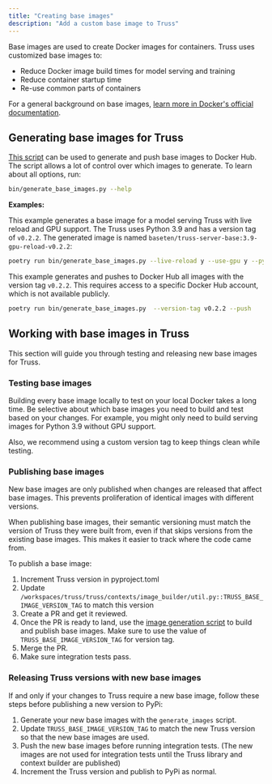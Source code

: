 ```yaml
---
title: "Creating base images"
description: "Add a custom base image to Truss"
---
```


Base images are used to create Docker images for containers. Truss uses customized base images to:

* Reduce Docker image build times for model serving and training
* Reduce container startup time
* Re-use common parts of containers

For a general background on base images, [learn more in Docker's official documentation](https://docs.docker.com/build/building/base-images/).

## Generating base images for Truss

[This script](https://github.com/basetenlabs/truss/blob/main/bin/generate_base_images.py) can be used to generate and push
base images to Docker Hub. The script allows a lot of control over which images
to generate. To learn about all options, run:

```sh
bin/generate_base_images.py --help
```

**Examples:**

This example generates a base image for a model serving Truss with live reload and GPU support. The Truss uses Python 3.9 and has a version tag of `v0.2.2`. The generated image is named `baseten/truss-server-base:3.9-gpu-reload-v0.2.2`:

```sh
poetry run bin/generate_base_images.py --live-reload y --use-gpu y --python-version 3.9 --version-tag v0.2.2 --job-type server

```

This example generates and pushes to Docker Hub all images with the version tag `v0.2.2`. This requires access to a specific Docker Hub account, which is not available publicly.

```sh
poetry run bin/generate_base_images.py  --version-tag v0.2.2 --push
```

## Working with base images in Truss

This section will guide you through testing and releasing new base images for Truss.

### Testing base images

Building every base image locally to test on your local Docker takes a long time. Be selective about which base images you need to build and test based on your changes. For example, you might only need to build serving images for Python 3.9 without GPU support.

Also, we recommend using a custom version tag to keep things clean while testing.

### Publishing base images

New base images are only published when changes are released that affect base images. This prevents proliferation of identical images with different versions.

When publishing base images, their semantic versioning must match the version of Truss they were built from, even if that skips versions from the existing base images. This makes it easier to track where the code came from.

To publish a base image:

1. Increment Truss version in pyproject.toml
2. Update `/workspaces/truss/truss/contexts/image_builder/util.py::TRUSS_BASE_IMAGE_VERSION_TAG` to match this version
3. Create a PR and get it reviewed.
4. Once the PR is ready to land, use the [image generation script](https://github.com/basetenlabs/truss/blob/main/bin/generate_base_images.py) to build and publish base images. Make sure to use the value of `TRUSS_BASE_IMAGE_VERSION_TAG` for version tag.
5. Merge the PR.
6. Make sure integration tests pass.

### Releasing Truss versions with new base images

If and only if your changes to Truss require a new base image, follow these steps before publishing a new version to PyPi:

1. Generate your new base images with the `generate_images` script.
2. Update `TRUSS_BASE_IMAGE_VERSION_TAG` to match the new Truss version so that the new base images are used.
3. Push the new base images before running integration tests. (The new images are not used for integration tests until the Truss library and context builder are published)
4. Increment the Truss version and publish to PyPi as normal.
